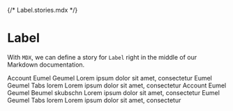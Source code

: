 {/* Label.stories.mdx */}



<Meta title="Tabs" component={TabsRoot} />

# Label

With `MDX`, we can define a story for `Label` right in the middle of our Markdown documentation.

<Canvas>
  <Story name="Main">
    <TabsRoot>
      <TabsList>
        <TabsTrigger value="tab1">Account</TabsTrigger>
        <TabsTrigger value="tab2">Eumel Geumel</TabsTrigger>
      </TabsList>
      <TabsContent value="tab1">
        Lorem ipsum dolor sit amet, consectetur
      </TabsContent>
      <TabsContent value="tab2">
        Eumel Geumel Tabs lorem Lorem ipsum dolor sit amet, consectetur
      </TabsContent>
    </TabsRoot>
  </Story>
</Canvas>

<Canvas>
  <Story name="Lines">
    <TabLines.TabsRoot>
      <TabLines.TabsList>
        <TabLines.TabsTrigger value="tab1">Account</TabLines.TabsTrigger>
        <TabLines.TabsTrigger value="tab2">Eumel Geumel</TabLines.TabsTrigger>
        <TabLines.TabsTrigger value="tab3">Beumel</TabLines.TabsTrigger>
        <TabLines.TabsTrigger value="tab4">skubschn</TabLines.TabsTrigger>
      </TabLines.TabsList>
      <TabLines.TabsContent value="tab1">
        Lorem ipsum dolor sit amet, consectetur
      </TabLines.TabsContent>
      <TabLines.TabsContent value="tab2">
        Eumel Geumel Tabs lorem Lorem ipsum dolor sit amet, consectetur
      </TabLines.TabsContent>
    </TabLines.TabsRoot>
  </Story>
</Canvas>
